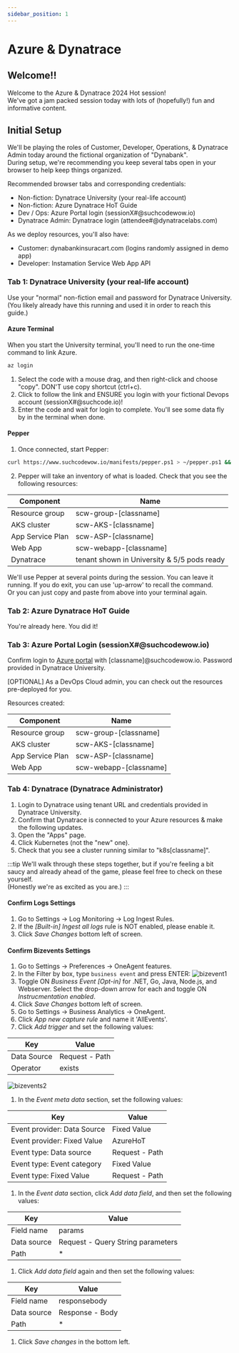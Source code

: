 ```yaml
---
sidebar_position: 1
---
```


# Azure & Dynatrace

## Welcome!!

Welcome to the Azure & Dynatrace 2024 Hot session!  
We've got a jam packed session today with lots of (hopefully!) fun and informative content.

## Initial Setup

We'll be playing the roles of Customer, Developer, Operations, & Dynatrace Admin today around the fictional organization of "Dynabank".  
During setup, we're recommending you keep several tabs open in your browser to help keep things organized.

Recommended browser tabs and corresponding credentials:

- Non-fiction: Dynatrace University (your real-life account)
- Non-fiction: Azure Dynatrace HoT Guide
- Dev / Ops: Azure Portal login (sessionX#@suchcodewow.io)
- Dynatrace Admin: Dynatrace login (attendee#@dynatracelabs.com)

As we deploy resources, you'll also have:

- Customer: dynabankinsuracart.com (logins randomly assigned in demo app)
- Developer: Instamation Service Web App API

### Tab 1: Dynatrace University (your real-life account)

Use your "normal" non-fiction email and password for Dynatrace University.  
(You likely already have this running and used it in order to reach this guide.)

#### Azure Terminal

When you start the University terminal, you'll need to run the one-time command to link Azure.

```bash
az login
```

1. Select the code with a mouse drag, and then right-click and choose "copy". DON'T use copy shortcut (ctrl+c).
2. Click to follow the link and ENSURE you login with your fictional Devops account (sessionX#@suchcode.io)!
3. Enter the code and wait for login to complete. You'll see some data fly by in the terminal when done.

#### Pepper

1. Once connected, start Pepper:

```bash
curl https://www.suchcodewow.io/manifests/pepper.ps1 > ~/pepper.ps1 && pwsh ~/pepper.ps1 -c
```

2. Pepper will take an inventory of what is loaded. Check that you see the following resources:

| Component        | Name                                        |
| ---------------- | ------------------------------------------- |
| Resource group   | scw-group-[classname]                       |
| AKS cluster      | scw-AKS-[classname]                         |
| App Service Plan | scw-ASP-[classname]                         |
| Web App          | scw-webapp-[classname]                      |
| Dynatrace        | tenant shown in University & 5/5 pods ready |

We'll use Pepper at several points during the session. You can leave it running. If you do exit, you can use 'up-arrow' to recall the command.  
Or you can just copy and paste from above into your terminal again.

### Tab 2: Azure Dynatrace HoT Guide

You're already here. You did it!

### Tab 3: Azure Portal Login (sessionX#@suchcodewow.io)

Confirm login to [Azure portal](https://portal.azure.com) with [classname]@suchcodewow.io. Password provided in Dynatrace University.

[OPTIONAL] As a DevOps Cloud admin, you can check out the resources pre-deployed for you.

Resources created:

| Component        | Name                   |
| ---------------- | ---------------------- |
| Resource group   | scw-group-[classname]  |
| AKS cluster      | scw-AKS-[classname]    |
| App Service Plan | scw-ASP-[classname]    |
| Web App          | scw-webapp-[classname] |

### Tab 4: Dynatrace (Dynatrace Administrator)

1. Login to Dynatrace using tenant URL and credentials provided in Dynatrace University.
2. Confirm that Dynatrace is connected to your Azure resources & make the following updates.
3. Open the "Apps" page.
4. Click Kubernetes (not the "new" one).
5. Check that you see a cluster running similar to "k8s[classname]".

:::tip
We'll walk through these steps together, but if you're feeling a bit saucy and already ahead of the game, please feel free to check on these yourself.  
(Honestly we're as excited as you are.)
:::

#### Confirm Logs Settings

1. Go to Settings -> Log Monitoring -> Log Ingest Rules.
1. If the _[Built-in] Ingest all logs_ rule is NOT enabled, please enable it.
1. Click _Save Changes_ bottom left of screen.

#### Confirm Bizevents Settings

1. Go to Settings -> Preferences -> OneAgent features.
1. In the Filter by box, type `business event` and press ENTER: ![bizevent1](/img/bizevent1.png)
1. Toggle ON _Business Event [Opt-in]_ for .NET, Go, Java, Node.js, and Webserver. Select the drop-down arrow for each and toggle ON _Instrucmentation enabled_.
1. Click _Save Changes_ bottom left of screen.
1. Go to Settings -> Business Analytics -> OneAgent.
1. Click _App new capture rule_ and name it 'AllEvents'.
1. Click _Add trigger_ and set the following values:

| Key         | Value          |
| ----------- | -------------- |
| Data Source | Request - Path |
| Operator    | exists         |

![bizevents2](/img/bizevents2.png)

1. In the _Event meta data_ section, set the following values:

| Key                         | Value          |
| --------------------------- | -------------- |
| Event provider: Data Source | Fixed Value    |
| Event provider: Fixed Value | AzureHoT       |
| Event type: Data source     | Request - Path |
| Event type: Event category  | Fixed Value    |
| Event type: Fixed Value     | Request - Path |

1. In the _Event data_ section, click _Add data field_, and then set the following values:

| Key         | Value                             |
| ----------- | --------------------------------- |
| Field name  | params                            |
| Data source | Request - Query String parameters |
| Path        | \*                                |

1. Click _Add data field_ again and then set the following values:

| Key         | Value           |
| ----------- | --------------- |
| Field name  | responsebody    |
| Data source | Response - Body |
| Path        | \*              |

1. Click _Save changes_ in the bottom left.
